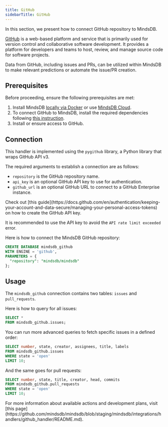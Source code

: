 ```yaml
---
title: GitHub
sidebarTitle: GitHub
---
```


In this section, we present how to connect GitHub repository to MindsDB.

[GitHub](https://github.com/) is a web-based platform and service that is primarily used for version control and collaborative software development. It provides a platform for developers and teams to host, review, and manage source code for software projects.

Data from GitHub, including issues and PRs, can be utilized within MindsDB to make relevant predictions or automate the issue/PR creation.

## Prerequisites

Before proceeding, ensure the following prerequisites are met:

1. Install MindsDB [locally via Docker](https://docs.mindsdb.com/setup/self-hosted/docker) or use [MindsDB Cloud](https://cloud.mindsdb.com/).
2. To connect GitHub to MindsDB, install the required dependencies following [this instruction](/setup/self-hosted/docker#install-dependencies).
3. Install or ensure access to GitHub.

## Connection

This handler is implemented using the `pygithub` library, a Python library that wraps GitHub API v3.

The required arguments to establish a connection are as follows:

* `repository` is the GitHub repository name.
* `api_key` is an optional GitHub API key to use for authentication.
* `github_url` is an optional GitHub URL to connect to a GitHub Enterprise instance.

<Tip>
Check out [this guide](https://docs.github.com/en/authentication/keeping-your-account-and-data-secure/managing-your-personal-access-tokens) on how to create the GitHub API key.

It is recommended to use the API key to avoid the `API rate limit exceeded` error.
</Tip>

Here is how to connect the MindsDB GitHub repository:

```sql
CREATE DATABASE mindsdb_github
WITH ENGINE = 'github',
PARAMETERS = {
  "repository": "mindsdb/mindsdb"
};
```

## Usage

The `mindsdb_github` connection contains two tables: `issues` and `pull_requests`.

Here is how to query for all issues:

```sql
SELECT *
FROM mindsdb_github.issues;
```

You can run more advanced queries to fetch specific issues in a defined order:

```sql
SELECT number, state, creator, assignees, title, labels
FROM mindsdb_github.issues
WHERE state = 'open'
LIMIT 10;
```

And the same goes for pull requests:

```sql
SELECT number, state, title, creator, head, commits
FROM mindsdb_github.pull_requests
WHERE state = 'open'
LIMIT 10;
```

<Info>
For more information about available actions and development plans, visit [this page](https://github.com/mindsdb/mindsdb/blob/staging/mindsdb/integrations/handlers/github_handler/README.md).
</Info>

